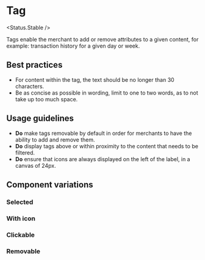 
# Tag

<Status.Stable />

Tags enable the merchant to add or remove attributes to a given content, for
example: transaction history for a given day or week.

<Story id="components-tag--base" />

<Props of={Tag} />

## Best practices

- For content within the tag, the text should be no longer than 30 characters.
- Be as concise as possible in wording, limit to one to two words, as to not
  take up too much space.

## Usage guidelines

- **Do** make tags removable by default in order for merchants to have the
  ability to add and remove them.
- **Do** display tags above or within proximity to the content that needs to be
  filtered.
- **Do** ensure that icons are always displayed on the left of the label, in
  a canvas of 24px.

## Component variations

### Selected

<Story id="components-tag--selected" />

### With icon

<Story id="components-tag--with-icon" />

### Clickable

<Story id="components-tag--clickable" />

### Removable

<Story id="components-tag--removable" />
